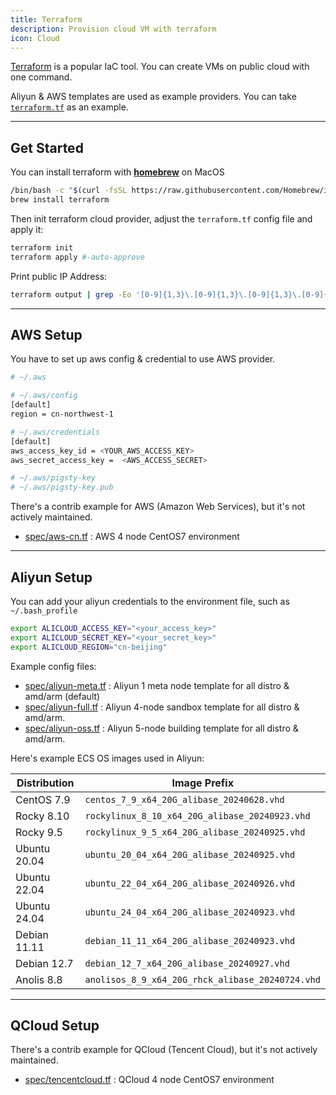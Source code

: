```yaml
---
title: Terraform
description: Provision cloud VM with terraform
icon: Cloud
---
```



[Terraform](https://www.terraform.io/) is a popular IaC tool. You can create VMs on public cloud with one command.

Aliyun & AWS templates are used as example providers. You can take [`terraform.tf`](https://github.com/pgsty/pigsty/blob/main/terraform/terraform.tf) as an example.

------

## Get Started

You can install terraform with [**homebrew**](https://brew.sh/) on MacOS

```bash title="install homebrew and terraform"
/bin/bash -c "$(curl -fsSL https://raw.githubusercontent.com/Homebrew/install/HEAD/install.sh)"
brew install terraform
```

Then init terraform cloud provider, adjust the `terraform.tf` config file and apply it:

```bash title="cd ~/pigsty/terraform"
terraform init
terraform apply #-auto-approve
```

Print public IP Address:

```bash
terraform output | grep -Eo '[0-9]{1,3}\.[0-9]{1,3}\.[0-9]{1,3}\.[0-9]{1,3}'
```



--------

## AWS Setup

You have to set up aws config & credential to use AWS provider.

```bash
# ~/.aws

# ~/.aws/config
[default]
region = cn-northwest-1

# ~/.aws/credentials
[default]
aws_access_key_id = <YOUR_AWS_ACCESS_KEY>
aws_secret_access_key =  <AWS_ACCESS_SECRET>

# ~/.aws/pigsty-key
# ~/.aws/pigsty-key.pub
```

There's a contrib example for AWS (Amazon Web Services), but it's not actively maintained.

- [spec/aws-cn.tf](https://github.com/pgsty/pigsty/tree/main/terraform/spec/aws-cn.tf) : AWS 4 node CentOS7 environment


--------

## Aliyun Setup

You can add your aliyun credentials to the environment file, such as `~/.bash_profile`

```bash
export ALICLOUD_ACCESS_KEY="<your_access_key>"
export ALICLOUD_SECRET_KEY="<your_secret_key>"
export ALICLOUD_REGION="cn-beijing"
```

Example config files:

- [spec/aliyun-meta.tf](https://github.com/pgsty/pigsty/tree/main/terraform/spec/aliyun-meta.tf) : Aliyun 1 meta node template for all distro & amd/arm (default)
- [spec/aliyun-full.tf](https://github.com/pgsty/pigsty/tree/main/terraform/spec/aliyun-full.tf) : Aliyun 4-node sandbox template for all distro & amd/arm.
- [spec/aliyun-oss.tf](https://github.com/pgsty/pigsty/tree/main/terraform/spec/aliyun-oss.tf) : Aliyun 5-node building template for all distro & amd/arm.


Here's example ECS OS images used in Aliyun:

| Distribution | Image Prefix                                     |
|--------------|--------------------------------------------------|
| CentOS 7.9   | `centos_7_9_x64_20G_alibase_20240628.vhd`        |
| Rocky 8.10   | `rockylinux_8_10_x64_20G_alibase_20240923.vhd`   |
| Rocky 9.5    | `rockylinux_9_5_x64_20G_alibase_20240925.vhd`    |
| Ubuntu 20.04 | `ubuntu_20_04_x64_20G_alibase_20240925.vhd`      |
| Ubuntu 22.04 | `ubuntu_22_04_x64_20G_alibase_20240926.vhd`      |
| Ubuntu 24.04 | `ubuntu_24_04_x64_20G_alibase_20240923.vhd`      |
| Debian 11.11 | `debian_11_11_x64_20G_alibase_20240923.vhd`      |
| Debian 12.7  | `debian_12_7_x64_20G_alibase_20240927.vhd`       |
| Anolis 8.8   | `anolisos_8_9_x64_20G_rhck_alibase_20240724.vhd` |


--------

## QCloud Setup

There's a contrib example for QCloud (Tencent Cloud), but it's not actively maintained.

- [spec/tencentcloud.tf](https://github.com/pgsty/pigsty/tree/main/terraform/spec/tencentcloud.tf) : QCloud 4 node CentOS7 environment


